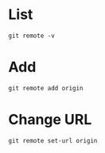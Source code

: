 =List=
<code> git remote -v </code>

=Add=
<code> git remote add origin <URL> </code>

=Change URL=
<code> git remote set-url origin <URL> </code>